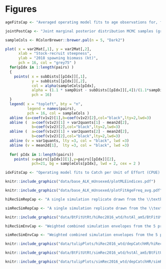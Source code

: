 # Figures

```r

ageFitsCap <- "Averaged operating model fits to age observations for, from top to bottom, the commercial trap fishery (Trap), commercial trawl fishery (Trawl), standardized survey (Std.), and stratified random survey (StRS). Grey bars are the average proportion of age observations, and the points joined with a line show the average expected distribution of age observations in the operating model. Averages are taken over the years with observations."

jointPostCap <- "Joint marginal posterior distribution MCMC samples (grey dots) for stock-recruit steepness ($h$; $x$-axis) and spawning biomass in 2018 ($B_{2018}$; $y$-axis). Dashed lines indicate the mean, 10th and 90th percentiles of each marginal distribution, with the percentiles of the spawning biomass distribution adjusted to match the regression line between the two marginal distributions. Coloured dots with black borders at the intersections of selected percentiles are the sample centres for the 5 productivity and biomass operating model scenarios with labels matching columns of Table 1, with the coloured posterior MCMC samples showing the set of all points within a Mahalanobis distance of .6 from the centre of the same colour."

```

\newpage

```r


sampleCols <- RColorBrewer::brewer.pal(n = 5, "Dark2")

plot( x = var2Mat[,1], y = var2Mat[,2],
      xlab = "Stock-recruit steepness",
      ylab = "2018 spawning biomass (kt)",
      pch = 16, col = "grey75" )
  for(pIdx in 1:length(pairs) )
  {
    points( x = subDists[[pIdx]][,1], 
            y = subDists[[pIdx]][,2], 
            col = alpha(sampleCols[pIdx],
            alpha = (1.1 * sampDist - subDists[[pIdx]][,4])/(1.1*sampDist)),
            pch = 16)
  }
  legend( x = "topleft", bty = "n",
          legend = names(pairs),
          pch = 16, col = sampleCols )
  abline (a=coef(v1v2)[1],b=coef(v1v2)[2],col="black",lty=2,lwd=3)
  abline (  a=coef(v1v2)[1] + var2quants[1] - mean2d[2],
            b=coef(v1v2)[2],col="black",lty=2,lwd=3)
  abline (  a=coef(v1v2)[1] + var2quants[2] - mean2d[2],
            b=coef(v1v2)[2],col="black",lty=2,lwd=3)
  abline (v = var1quants, lty =3, col = "black", lwd =3)
  abline (v = mean2d[1],  lty =3, col = "black", lwd =3)
  
  for( pIdx in 1:length(pairs))
    points( x=pairs[[pIdx]][1],y=pairs[[pIdx]][2], 
            pch=21, bg = sampleCols[pIdx], lwd = 2, cex = 2 )

```


```r
idxFitsCap <- "Operating model fits to Catch per Unit of Effort (CPUE) indices (kg/trap) from the commercial trap fishery (Trap, top), standardized Sablefish survey (Std., middle), and stratified random Sablefish survey (StRS, bottom). Points show observations scaled by catchability, and lines show operating model vulnerable biomass."

```


```r
knitr::include_graphics("data/base_ALK_mUnsexed/plotMLEindices.pdf")
```

\newpage

```r
knitr::include_graphics("data/base_ALK_mUnsexed/plotFitAgeFreq_avg.pdf")
```

\newpage


\newpage

\blandscape
```r
hiRecSimRepCap <- "A single simulation replicate drawn from the \\textbf{reference operating models} with the high estimated 2015 year class. The top row of panels show the spawning biomass (red line), legal biomass (black dashed line), and surplus production model estimated biomass (green and grey lines) when estimated as part of the management procedure. The middle row shows the legal (black solid line) and sub-legal (blue dotted line) harvest rates, and the bottom row shows the OM recruitments (black line with orange points). First and second fit refer to the first and second years that the management procedure was applied."

simRecSimRepCap <- "A single simulation replicate drawn from the \\textbf{robustness operating models} with a stochastically simulated 2015 year class. The top row of panels show the spawning biomass (red line), legal biomass (black dashed line), and surplus production model estimated biomass (green and grey lines) when estimated as part of the management procedure. The middle row shows the legal (black solid line) and sub-legal (blue dotted line) harvest rates, and the bottom row shows the OM recruitments (black line with orange points). First and second fit refer to the first and second years that the management procedure was applied."
```

```r
knitr::include_graphics("data/BtFitUtRt/hiRec2016_wtd/hstAl_am5/BtFitUtRt_rep13.pdf")
```

\newpage

```r
hiRecSimEnvCap <- "Weighted combined simulation envelopes from the 5 productivity and biomass operating models in the \\textbf{reference recruitment scenario}, showing the current MP (noCap),three illustrative at-sea-release regulation MPs, and the no fishing MP (NoFish). The top row shows projected biomass relative to unfished, the second row shows the landed catch, and the bottom row shows the legal harvest rate. In each panel, median projections are shown as thick black lines, the central 90 \\% of the envelope is shown as grey shading, and the three illustrated simulationa replicates as thin black lines."

simRecSimEnvCap <- "Weighted combined simulation envelopes from the 5 productivity and biomass operating models in the \\textbf{robustness recruitment scenario}, showing showing the current MP (noCap), three illustrative at-sea-release regulation MPs, and the no fishing MP (NoFish). The top row shows projected biomass relative to unfished, the second row shows the landed catch, and the bottom row shows the legal harvest rate. In each panel, median projections are shown as thick black lines, the central 90 \\% of the envelope is shown as grey shading, and the three illustrated simulationa replicates as thin black lines."
```

```r
knitr::include_graphics("data/tulipPlots/hiRec2016_wtd/depCatchHR/hiRec2016_wtd_depCatchHR_hstAl_am5.pdf")
```

\newpage

```r
knitr::include_graphics("data/BtFitUtRt/simRec2016_wtd/hstAl_am5/BtFitUtRt_rep13.pdf")
```


\newpage

```r
knitr::include_graphics("data/tulipPlots/simRec2016_wtd/depCatchHR/simRec2016_wtd_depCatchHR_hstAl_am5.pdf")
```

<!-- \newpage

```r
hiRecGearValCap <- "Simulation envelopes showing the effect of at-sea-release regulations by commercial sector under the reference recruitment scenario. Envelopes show decreasing restrictiveness of juvenile release caps from left to right. The top row shows the total available catch, the second row shows release overages as a percentage of the TAC, the third row shows the value of the landed catch, and the bottom row shows the value of released fish."
simRecGearValCap <- "Simulation envelopes showing the effect of at-sea-release regulations by commercial sector under the robustness recruitment scenario. Envelopes show decreasing restrictiveness of juvenile release caps from left to right. The top row shows the total available catch, the second row shows release overages as a percentage of the TAC, the third row shows the value of the landed catch, and the bottom row shows the value of released fish."
```

```r
knitr::include_graphics("data/tulipPlots/hiRec2016_wtd/TAC_overage_Val/hiRec2016_wtd_TacOverVal_SP_hstAl_am5.pdf")
```

\newpage

```r
knitr::include_graphics("data/tulipPlots/simRec2016_wtd/TAC_overage_Val/simRec2016_wtd_TacOverVal_SP_hstAl_am5.pdf")
```
 -->
\elandscape




